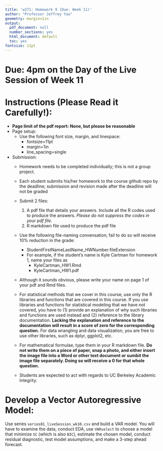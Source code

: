 ```yaml
---
title: 'w271: Homework 9 (Due: Week 11)'
author: "Professor Jeffrey Yau"
geometry: margin=1in
output:
  pdf_document: null
  number_sections: yes
  html_document: default
  toc: yes
fontsize: 11pt
---
```


# Due: 4pm on the Day of the Live Session of Week 11

# Instructions (Please Read it Carefully!):

*  $\textbf{Page limit of the pdf report: None, but please be reasonable}$
* Page setup: 
  * Use the following font size, margin, and linespace:
    * fontsize=11pt
    * margin=1in
    * line_spacing=single

* Submission:
    * Homework needs to be completed individually; this is not a group project. 
    * Each student submits his/her homework to the course github repo by the deadline; submission and revision made after the deadline will not be graded
    * Submit 2 files:
        1. A pdf file that details your answers. Include all the R codes used to produce the answers. *Please do not suppress the codes in your pdf file.*
        2. R markdown file used to produce the pdf file
    * Use the following file-naming convensation; fail to do so will receive $10\%$ reduction in the grade:
        * StudentFirstNameLastName_HWNumber.fileExtension
        * For example, if the student's name is Kyle Cartman for homework 1, name your files as
            * KyleCartman_HW1.Rmd
            * KyleCartman_HW1.pdf
    * Although it sounds obvious, please write your name on page 1 of your pdf and Rmd files.

    * For statistical methods that we cover in this course, use only the R libraries and functions that are covered in this course. If you use libraries and functions for statistical modeling that we have not covered, you have to  (1) provide an explanation of why such libraries and functions are used instead and (2) reference to the library documentation. **Lacking the explanation and reference to the documentation will result in a score of zero for the corresponding question.** For data wrangling and data visualization, you are free to use other libraries, such as dplyr, ggplot2, etc.

  * For mathematical formulae, type them in your R markdown file. **Do not write them on a piece of paper, snap a photo, and either insert the image file into a Word or other text document or sumbit the image file separately. Doing so will receive a $0$ for that whole question.**

  *  Students are expected to act with regards to UC Berkeley Academic Integrity.


\newpage
# Develop a Vector Autoregressive Model:

Use series `series01_liveSession_wk10.csv` and build a VAR model. You will have to examine the data, conduct EDA, use `VARselect` to choose a model that minimize `SC` (which is also `BIC`), estimate the chosen model, conduct residual diagnostic, test model assumptions, and make a 3-step ahead forecast.






